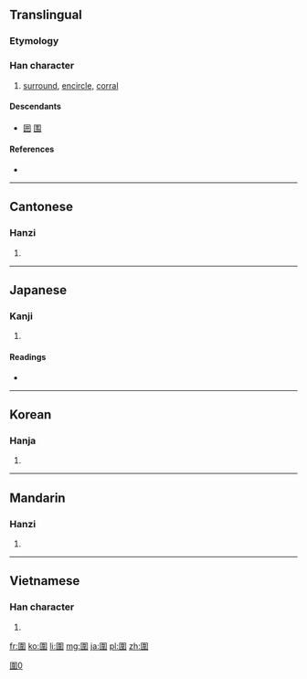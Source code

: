 {{also|囲|围}}
==Translingual==
{{ja-forms|[[囲]]|[[围]]|圍}}

===Etymology===
{{Han compound|囗|t1=enclosure|韋|ls=psc}}

===Han character===
{{Han char|rn=31|rad=囗|as=09|sn=12|four=6050<sub>6</sub>|canj=田木一手 (WDMQ)}}

# [[surround]], [[encircle]], [[corral]]

====Descendants====
* [[囲]] [[围]]

====References====
* {{Han ref|kx=0220.010|dkj=04806|dj=0451.040|hdz=10722.140|uh=570D|ud=22285|bh=B3F2|bd=46066}}

----

==Cantonese==

===Hanzi===
{{yue-hanzi|jyut=|y=wai4|sim=围}}

# {{defn|Cantonese|sort=囗09}}

----

==Japanese==

===Kanji===
{{ja-kanji|grade=|rs=囗09}}

# {{defn|Japanese|sort=囗09}}

====Readings====
* {{ja-readings|on=[[い]] (i)|kun=[[かこむ]] (kakomu)}}

----

==Korean==

===Hanja===
{{ko-hanja|hangeul=위|eumhun=둘레,에워쌀|rv=wi|mr=wi}}

# {{defn|Korean|sort=囗09}}

----

==Mandarin==

===Hanzi===
{{cmn-hanzi|sim=围|pin=[[huán]] ([[huan2]]), [[wéi]] ([[wei2]])|wg=huan<sup>2</sup>, wei<sup>2</sup>}}

# {{defn|Mandarin|sort=囗09}}

[[Category:CJKV characters simplified differently in Japan and China|圍0]]

----

==Vietnamese==

===Han character===
{{vi-hantu|[[vi]], [[vè]], [[vây]], [[vầy]], [[ví]]|rs=囗09}}

# {{defn|Vietnamese|sort=囗09}}

[[fr:圍]]
[[ko:圍]]
[[li:圍]]
[[mg:圍]]
[[ja:圍]]
[[pl:圍]]
[[zh:圍]]